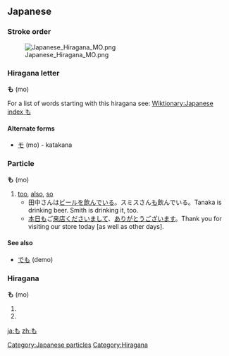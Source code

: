 ==Japanese==
===Stroke order===
[[Image:Japanese Hiragana MO.png]]


===Hiragana letter===
'''も''' (mo)

For a list of words starting with this hiragana see: [[Wiktionary:Japanese index も]]
====Alternate forms====
*[[モ]] (mo) - katakana


===Particle===
[[Category:Japanese particles]]
'''も''' (mo)

# [[too]], [[also]], [[so]]
#* 田中さんは[[ビール]]を[[飲む|飲んで]]いる。スミスさん<u>も</u>飲んでいる。Tanaka is drinking beer. Smith is drinking it, too.
#* [[本日]]<u>も</u>ご[[来店]][[くださる|くださいまして]]、[[ありがとうございます]]。Thank you for visiting our store today [as well as other days].

====See also====
* [[でも]] (demo)


===Hiragana===
[[Category:Hiragana]]
'''も''' (mo)

# {{japdef|藻|[[algae]]}}
# {{japdef|喪|[[mourning]]}}
[[ja:も]]
[[zh:も]]